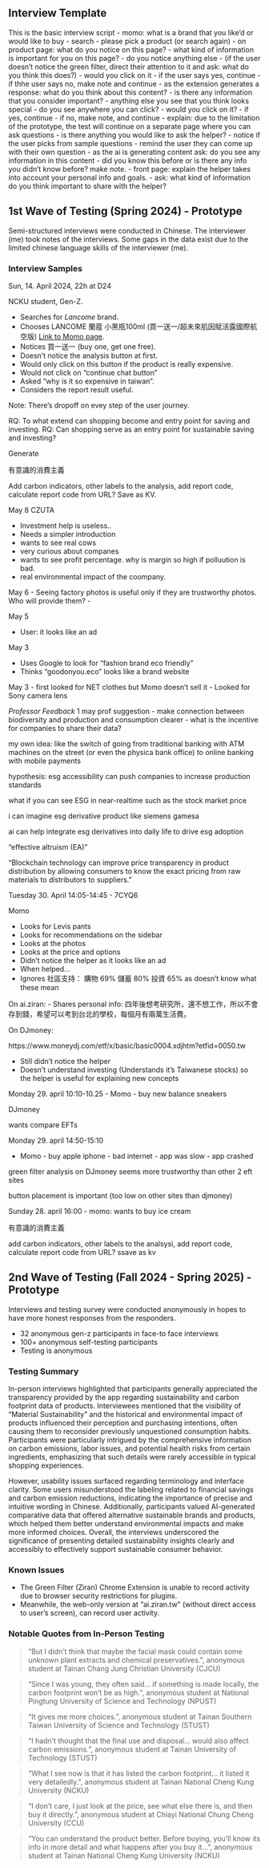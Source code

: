 ```{=mdx}
import MyEmbed from '/src/components/Embed'
```
## Interview Template
This is the basic interview script - momo: what is a brand that you like'd or would like to buy - search - please pick a product (or search again) - on product page: what do you notice on this page? - what kind of information is important for you on this page? - do you notice anything else - (if the user doesn't notice the green filter, direct their attention to it and ask: what do you think this does?) - would you click on it - if the user says yes, continue - if thhe user says no, make note and continue - as the extension generates a response: what do you think about this content? - is there any information that you consider important? - anything else you see that you think looks special - do you see anywhere you can click? - would you click on it? - if yes, continue - if no, make note, and continue - explain: due to the limitation of the prototype, the test will continue on a separate page where you can ask questions - is there anything you would like to ask the helper? - notice if the user picks from sample questions - remind the user they can come up with their own question - as the ai is generating content ask: do you see any information in this content - did you know this before or is there any info you didn't know before? make note. - front page: explain the helper takes into account your personal info and goals. - ask: what kind of information do you think important to share with the helper?

## 1st Wave of Testing (Spring 2024) - Prototype

Semi-structured interviews were conducted in Chinese. The interviewer (me) took notes of the interviews. Some gaps in the data exist due to the limited chinese language skills of the interviewer (me).

### Interview Samples

Sun, 14. April 2024, 22h at D24

NCKU student, Gen-Z.

* Searches for *Lancome* brand.
* Chooses LANCOME 蘭蔻 小黑瓶100ml (買一送一/超未來肌因賦活露國際航空版) [Link to Momo page](https://www.momoshop.com.tw/goods/GoodsDetail.jsp?i_code=12028429&Area=search&oid=1_8&cid=index&kw=lancome).
* Notices 買一送一 (buy one, get one free).
* Doesn't notice the analysis button at first.
* Would only click on this button if the product is really expensive.
* Would not click on "continue chat button"
* Asked "why is it so expensive in taiwan".
* Considers the report result useful.

Note: There's dropoff on evey step of the user journey.

RQ: To what extend can shopping become and entry point for saving and investing. RQ: Can shopping serve as an entry point for sustainable saving and investing?

Generate

有意識的消費主義

Add carbon indicators, other labels to the analysis, add report code, calculate report code from URL? Save as KV.

May 8 CZUTA

-   Investment help is useless.. 
-   Needs a simpler introduction
-   wants to see real cows
-   very curious about companes
-   wants to see profit percentage. why is margin so high if polluution is bad.
-   real environmental impact of the coompany.

May 6
- Seeing factory photos is useful only if they are trustworthy photos. Who will provide them? -

May 5

- User: it looks like an ad

May 3

- Uses Google to look for "fashion brand eco friendly"
- Thinks "goodonyou.eco" looks like a brand website

May 3 
- first looked for NET clothes but Momo doesn't sell it 
- Looked for Sony camera lens

*Professor Feedback*
1 may prof suggestion - make connection between biodiversity and production and consumption clearer - what is the incentive for companies to share their data?

my own idea: like the switch of going from traditional banking with ATM machines on the street (or even the physica bank office) to online banking with mobile payments

hypothesis: esg accessibility can push companies to increase production standards

what if you can see ESG in near-realtime such as the stock market price

i can imagine esg derivative product like siemens gamesa

ai can help integrate esg derivatives into daily life to drive esg adoption

"effective altruism (EA)"

"Blockchain technology can improve price transparency in product distribution by allowing consumers to know the exact pricing from raw materials to distributors to suppliers."


Tuesday 30. April 14:05-14:45 - 7CYQ6

Momo

-   Looks for Levis pants
-   Looks for recommendations on the sidebar
-   Looks at the photos
-   Looks at the price and options
-   Didn't notice the helper as it looks like an ad
-   When helped...
-   Ignores 社區支持： 購物 69% 儲蓄 80% 投資 65% as doesn't know what these mean

On ai.ziran:
-   Shares personal info: 四年後想考研究所，還不想工作，所以不會存到錢，希望可以考到台北的學校，每個月有兩萬生活費。

On DJmoney:

https://www.moneydj.com/etf/x/basic/basic0004.xdjhtm?etfid=0050.tw

-   Still didn't notice the helper
-   Doesn't understand investing (Understands it's Taiwanese stocks) so the helper is useful for explaining new concepts

Monday 29. april 10:10-10.25 - Momo - buy new balance sneakers

DJmoney

wants compare EFTs

Monday 29. april 14:50-15:10 

- Momo - buy apple iphone - bad internet - app was slow - app crashed

green filter analysis on DJmoney seems more trustworthy than other 2 eft sites

button placement is important (too low on other sites than djmoney)

Sunday 28. april 16:00 - momo: wants to buy ice cream


有意識的消費主義

add carbon indicators, other labels to the analsysi, add report code, calculate report code from URL? ssave as kv


## 2nd Wave of Testing (Fall 2024 - Spring 2025) - Prototype

Interviews and testing survey were conducted anonymously in hopes to have more honest responses from the responders.

*  32 anonymous gen-z participants in face-to face interviews
*  100+ anonymous self-testing participants
* Testing is anonymous

### Testing Summary

In-person interviews highlighted that participants generally appreciated the transparency provided by the app regarding sustainability and carbon footprint data of products. Interviewees mentioned that the visibility of "Material Sustainability" and the historical and environmental impact of products influenced their perception and purchasing intentions, often causing them to reconsider previously unquestioned consumption habits. Participants were particularly intrigued by the comprehensive information on carbon emissions, labor issues, and potential health risks from certain ingredients, emphasizing that such details were rarely accessible in typical shopping experiences.

However, usability issues surfaced regarding terminology and interface clarity. Some users misunderstood the labeling related to financial savings and carbon emission reductions, indicating the importance of precise and intuitive wording in Chinese. Additionally, participants valued AI-generated comparative data that offered alternative sustainable brands and products, which helped them better understand environmental impacts and make more informed choices. Overall, the interviews underscored the significance of presenting detailed sustainability insights clearly and accessibly to effectively support sustainable consumer behavior.

### Known Issues
* The Green Filter (Ziran) Chrome Extension is unable to record activity due to browser security restrictions for plugins.
* Meanwhile, the web-only version at "ai.ziran.tw" (without direct access to user's screen), can record user activity.

### Notable Quotes from In-Person Testing

> “But I didn’t think that maybe the facial mask could contain some unknown plant extracts and chemical preservatives.”, anonymous student at Tainan Chang Jung Christian University (CJCU)

> “Since I was young, they often said… if something is made locally, the carbon footprint won’t be as high.”, anonymous student at National Pingtung University of Science and Technology (NPUST)

> “It gives me more choices.”, anonymous student at Tainan Southern Taiwan University of Science and Technology (STUST)

> “I hadn’t thought that the final use and disposal… would also affect carbon emissions.”, anonymous student at Tainan University of Technology (STUST)

> “What I see now is that it has listed the carbon footprint… it listed it very detailedly.”, anonymous student at Tainan National Cheng Kung University (NCKU)

> “I don’t care, I just look at the price, see what else there is, and then buy it directly.”, anonymous student at Chiayi National Chung Cheng University (CCU)

> “You can understand the product better. Before buying, you’ll know its info in more detail and what happens after you buy it...”, anonymous student at Tainan National Cheng Kung University (NCKU)